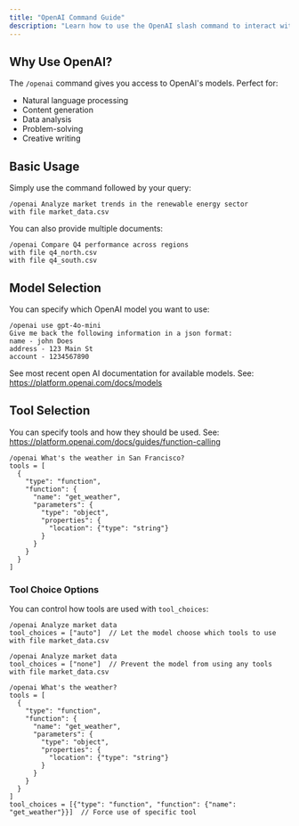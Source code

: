 ```yaml
---
title: "OpenAI Command Guide"
description: "Learn how to use the OpenAI slash command to interact with OpenAI's models"
---
```


## Why Use OpenAI?

The `/openai` command gives you access to OpenAI's models. Perfect for:

- Natural language processing
- Content generation
- Data analysis
- Problem-solving
- Creative writing

## Basic Usage

Simply use the command followed by your query:

```
/openai Analyze market trends in the renewable energy sector
with file market_data.csv
```

You can also provide multiple documents:

```
/openai Compare Q4 performance across regions
with file q4_north.csv
with file q4_south.csv
```

## Model Selection

You can specify which OpenAI model you want to use:

```
/openai use gpt-4o-mini
Give me back the following information in a json format:
name - john Does
address - 123 Main St
account - 1234567890
```

See most recent open AI documentation for available models.
See: https://platform.openai.com/docs/models

## Tool Selection

You can specify tools and how they should be used. 
See: https://platform.openai.com/docs/guides/function-calling

```
/openai What's the weather in San Francisco?
tools = [
  {
    "type": "function",
    "function": {
      "name": "get_weather",
      "parameters": {
        "type": "object",
        "properties": {
          "location": {"type": "string"}
        }
      }
    }
  }
]
```

### Tool Choice Options

You can control how tools are used with `tool_choices`:

```
/openai Analyze market data
tool_choices = ["auto"]  // Let the model choose which tools to use
with file market_data.csv
```

```
/openai Analyze market data
tool_choices = ["none"]  // Prevent the model from using any tools
with file market_data.csv
```

```
/openai What's the weather?
tools = [
  {
    "type": "function",
    "function": {
      "name": "get_weather",
      "parameters": {
        "type": "object",
        "properties": {
          "location": {"type": "string"}
        }
      }
    }
  }
]
tool_choices = [{"type": "function", "function": {"name": "get_weather"}}]  // Force use of specific tool
```




